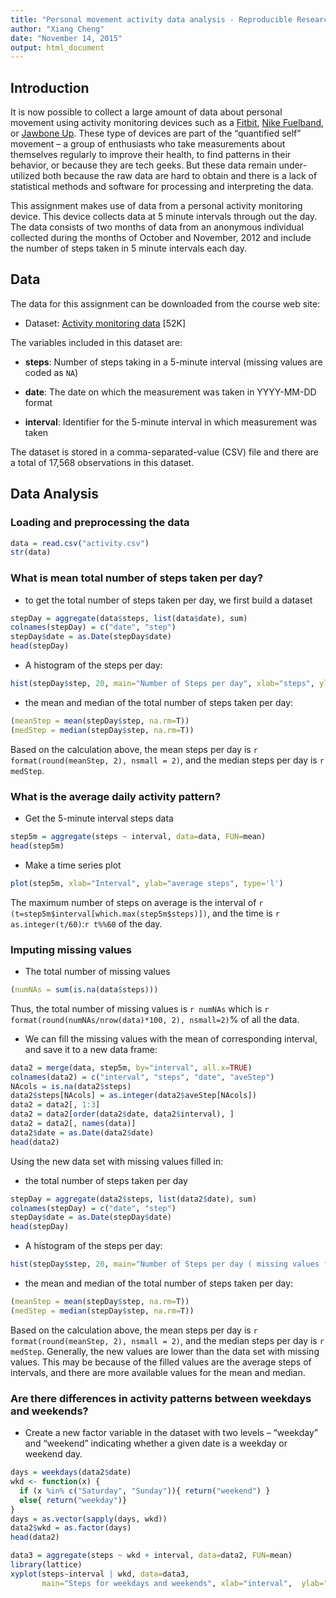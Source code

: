 ```yaml
---
title: "Personal movement activity data analysis - Reproducible Research Assignment 1"
author: "Xiang Cheng"
date: "November 14, 2015"
output: html_document
---
```

## Introduction

It is now possible to collect a large amount of data about personal
movement using activity monitoring devices such as a
[Fitbit](http://www.fitbit.com), [Nike
Fuelband](http://www.nike.com/us/en_us/c/nikeplus-fuelband), or
[Jawbone Up](https://jawbone.com/up). These type of devices are part of
the "quantified self" movement -- a group of enthusiasts who take
measurements about themselves regularly to improve their health, to
find patterns in their behavior, or because they are tech geeks. But
these data remain under-utilized both because the raw data are hard to
obtain and there is a lack of statistical methods and software for
processing and interpreting the data.

This assignment makes use of data from a personal activity monitoring
device. This device collects data at 5 minute intervals through out the
day. The data consists of two months of data from an anonymous
individual collected during the months of October and November, 2012
and include the number of steps taken in 5 minute intervals each day.


## Data

The data for this assignment can be downloaded from the course web
site:

* Dataset: [Activity monitoring data](https://d396qusza40orc.cloudfront.net/repdata%2Fdata%2Factivity.zip) [52K]

The variables included in this dataset are:

* **steps**: Number of steps taking in a 5-minute interval (missing
    values are coded as `NA`)

* **date**: The date on which the measurement was taken in YYYY-MM-DD
    format

* **interval**: Identifier for the 5-minute interval in which
    measurement was taken

The dataset is stored in a comma-separated-value (CSV) file and there
are a total of 17,568 observations in this
dataset.

## Data Analysis

### Loading and preprocessing the data
```r
data = read.csv("activity.csv")
str(data)
```

### What is mean total number of steps taken per day?

* to get the total number of steps taken per day, we first build a dataset
```r
stepDay = aggregate(data$steps, list(data$date), sum)
colnames(stepDay) = c("date", "step")
stepDay$date = as.Date(stepDay$date)
head(stepDay)
```

* A histogram of the steps per day:
```r
hist(stepDay$step, 20, main="Number of Steps per day", xlab="steps", ylab="number of days")
```


* the mean and median of the total number of steps taken per day:
```r
(meanStep = mean(stepDay$step, na.rm=T))
(medStep = median(stepDay$step, na.rm=T))
```
Based on the calculation above, the mean steps per day is `r format(round(meanStep, 2), nsmall = 2)`, and the median steps per day is `r medStep`.


### What is the average daily activity pattern?

* Get the 5-minute interval steps data
```r
step5m = aggregate(steps ~ interval, data=data, FUN=mean)
head(step5m)
```

* Make a time series plot
```r
plot(step5m, xlab="Interval", ylab="average steps", type='l')
```

The maximum number of steps on average is the interval of `r (t=step5m$interval[which.max(step5m$steps)])`, and the time is `r as.integer(t/60)`:`r t%%60` of the day.

### Imputing missing values

* The total number of missing values
```r
(numNAs = sum(is.na(data$steps)))
```
Thus, the total number of missing values is `r numNAs` which is `r format(round(numNAs/nrow(data)*100, 2), nsmall=2)`% of all the data.

* We can fill the missing values with the mean of corresponding interval, and save it to a new data frame:
```r
data2 = merge(data, step5m, by="interval", all.x=TRUE)
colnames(data2) = c("interval", "steps", "date", "aveStep")
NAcols = is.na(data2$steps)
data2$steps[NAcols] = as.integer(data2$aveStep[NAcols])
data2 = data2[, 1:3]
data2 = data2[order(data2$date, data2$interval), ]
data2 = data2[, names(data)]
data2$date = as.Date(data2$date)
head(data2)
```

Using the new data set with missing values filled in:

* the total number of steps taken per day
```r
stepDay = aggregate(data2$steps, list(data2$date), sum)
colnames(stepDay) = c("date", "step")
stepDay$date = as.Date(stepDay$date)
head(stepDay)
```

* A histogram of the steps per day:
```r
hist(stepDay$step, 20, main="Number of Steps per day ( missing values filled with mean)", xlab="steps", ylab="number of days")
```


* the mean and median of the total number of steps taken per day:
```r
(meanStep = mean(stepDay$step, na.rm=T))
(medStep = median(stepDay$step, na.rm=T))
```
Based on the calculation above, the mean steps per day is `r format(round(meanStep, 2), nsmall = 2)`, and the median steps per day is `r medStep`.
Generally, the new values are lower than the data set with missing values. This may be because of the filled values are the average steps of intervals, and there are more available values for the mean and median.

### Are there differences in activity patterns between weekdays and weekends?

* Create a new factor variable in the dataset with two levels -- "weekday" and "weekend" indicating whether a given date is a weekday or weekend day.
```r
days = weekdays(data2$date)
wkd <- function(x) {
  if (x %in% c("Saturday", "Sunday")){ return("weekend") }
  else{ return("weekday")}
}
days = as.vector(sapply(days, wkd))
data2$wkd = as.factor(days)
head(data2)
```



```r

data3 = aggregate(steps ~ wkd + interval, data=data2, FUN=mean)
library(lattice)
xyplot(steps~interval | wkd, data=data3,
       main="Steps for weekdays and weekends", xlab="interval",  ylab="steps",layout=c(1,2),type=c("l","l"))
```